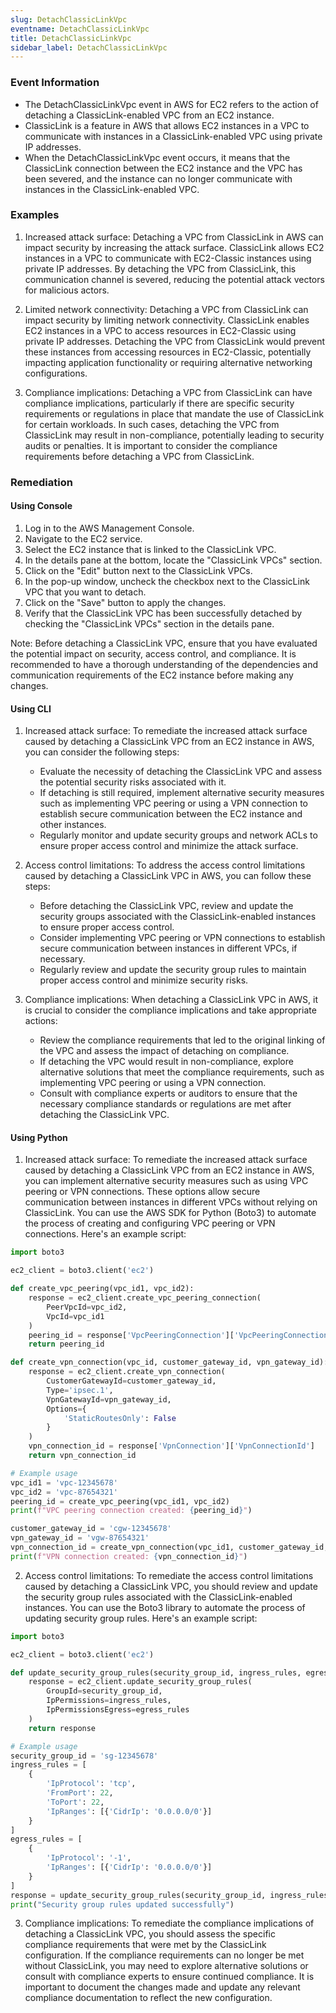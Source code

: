 ```yaml
--- 
slug: DetachClassicLinkVpc
eventname: DetachClassicLinkVpc
title: DetachClassicLinkVpc
sidebar_label: DetachClassicLinkVpc
---
```

                       
### Event Information

- The DetachClassicLinkVpc event in AWS for EC2 refers to the action of detaching a ClassicLink-enabled VPC from an EC2 instance.
- ClassicLink is a feature in AWS that allows EC2 instances in a VPC to communicate with instances in a ClassicLink-enabled VPC using private IP addresses.
- When the DetachClassicLinkVpc event occurs, it means that the ClassicLink connection between the EC2 instance and the VPC has been severed, and the instance can no longer communicate with instances in the ClassicLink-enabled VPC.


### Examples

1. Increased attack surface: Detaching a VPC from ClassicLink in AWS can impact security by increasing the attack surface. ClassicLink allows EC2 instances in a VPC to communicate with EC2-Classic instances using private IP addresses. By detaching the VPC from ClassicLink, this communication channel is severed, reducing the potential attack vectors for malicious actors.

2. Limited network connectivity: Detaching a VPC from ClassicLink can impact security by limiting network connectivity. ClassicLink enables EC2 instances in a VPC to access resources in EC2-Classic using private IP addresses. Detaching the VPC from ClassicLink would prevent these instances from accessing resources in EC2-Classic, potentially impacting application functionality or requiring alternative networking configurations.

3. Compliance implications: Detaching a VPC from ClassicLink can have compliance implications, particularly if there are specific security requirements or regulations in place that mandate the use of ClassicLink for certain workloads. In such cases, detaching the VPC from ClassicLink may result in non-compliance, potentially leading to security audits or penalties. It is important to consider the compliance requirements before detaching a VPC from ClassicLink.

### Remediation

#### Using Console

1. Log in to the AWS Management Console.
2. Navigate to the EC2 service.
3. Select the EC2 instance that is linked to the ClassicLink VPC.
4. In the details pane at the bottom, locate the "ClassicLink VPCs" section.
5. Click on the "Edit" button next to the ClassicLink VPCs.
6. In the pop-up window, uncheck the checkbox next to the ClassicLink VPC that you want to detach.
7. Click on the "Save" button to apply the changes.
8. Verify that the ClassicLink VPC has been successfully detached by checking the "ClassicLink VPCs" section in the details pane.

Note: Before detaching a ClassicLink VPC, ensure that you have evaluated the potential impact on security, access control, and compliance. It is recommended to have a thorough understanding of the dependencies and communication requirements of the EC2 instance before making any changes.

#### Using CLI

1. Increased attack surface: To remediate the increased attack surface caused by detaching a ClassicLink VPC from an EC2 instance in AWS, you can consider the following steps:
   - Evaluate the necessity of detaching the ClassicLink VPC and assess the potential security risks associated with it.
   - If detaching is still required, implement alternative security measures such as implementing VPC peering or using a VPN connection to establish secure communication between the EC2 instance and other instances.
   - Regularly monitor and update security groups and network ACLs to ensure proper access control and minimize the attack surface.

2. Access control limitations: To address the access control limitations caused by detaching a ClassicLink VPC in AWS, you can follow these steps:
   - Before detaching the ClassicLink VPC, review and update the security groups associated with the ClassicLink-enabled instances to ensure proper access control.
   - Consider implementing VPC peering or VPN connections to establish secure communication between instances in different VPCs, if necessary.
   - Regularly review and update the security group rules to maintain proper access control and minimize security risks.

3. Compliance implications: When detaching a ClassicLink VPC in AWS, it is crucial to consider the compliance implications and take appropriate actions:
   - Review the compliance requirements that led to the original linking of the VPC and assess the impact of detaching on compliance.
   - If detaching the VPC would result in non-compliance, explore alternative solutions that meet the compliance requirements, such as implementing VPC peering or using a VPN connection.
   - Consult with compliance experts or auditors to ensure that the necessary compliance standards or regulations are met after detaching the ClassicLink VPC.

#### Using Python

1. Increased attack surface: To remediate the increased attack surface caused by detaching a ClassicLink VPC from an EC2 instance in AWS, you can implement alternative security measures such as using VPC peering or VPN connections. These options allow secure communication between instances in different VPCs without relying on ClassicLink. You can use the AWS SDK for Python (Boto3) to automate the process of creating and configuring VPC peering or VPN connections. Here's an example script:

```python
import boto3

ec2_client = boto3.client('ec2')

def create_vpc_peering(vpc_id1, vpc_id2):
    response = ec2_client.create_vpc_peering_connection(
        PeerVpcId=vpc_id2,
        VpcId=vpc_id1
    )
    peering_id = response['VpcPeeringConnection']['VpcPeeringConnectionId']
    return peering_id

def create_vpn_connection(vpc_id, customer_gateway_id, vpn_gateway_id):
    response = ec2_client.create_vpn_connection(
        CustomerGatewayId=customer_gateway_id,
        Type='ipsec.1',
        VpnGatewayId=vpn_gateway_id,
        Options={
            'StaticRoutesOnly': False
        }
    )
    vpn_connection_id = response['VpnConnection']['VpnConnectionId']
    return vpn_connection_id

# Example usage
vpc_id1 = 'vpc-12345678'
vpc_id2 = 'vpc-87654321'
peering_id = create_vpc_peering(vpc_id1, vpc_id2)
print(f"VPC peering connection created: {peering_id}")

customer_gateway_id = 'cgw-12345678'
vpn_gateway_id = 'vgw-87654321'
vpn_connection_id = create_vpn_connection(vpc_id1, customer_gateway_id, vpn_gateway_id)
print(f"VPN connection created: {vpn_connection_id}")
```

2. Access control limitations: To remediate the access control limitations caused by detaching a ClassicLink VPC, you should review and update the security group rules associated with the ClassicLink-enabled instances. You can use the Boto3 library to automate the process of updating security group rules. Here's an example script:

```python
import boto3

ec2_client = boto3.client('ec2')

def update_security_group_rules(security_group_id, ingress_rules, egress_rules):
    response = ec2_client.update_security_group_rules(
        GroupId=security_group_id,
        IpPermissions=ingress_rules,
        IpPermissionsEgress=egress_rules
    )
    return response

# Example usage
security_group_id = 'sg-12345678'
ingress_rules = [
    {
        'IpProtocol': 'tcp',
        'FromPort': 22,
        'ToPort': 22,
        'IpRanges': [{'CidrIp': '0.0.0.0/0'}]
    }
]
egress_rules = [
    {
        'IpProtocol': '-1',
        'IpRanges': [{'CidrIp': '0.0.0.0/0'}]
    }
]
response = update_security_group_rules(security_group_id, ingress_rules, egress_rules)
print("Security group rules updated successfully")
```

3. Compliance implications: To remediate the compliance implications of detaching a ClassicLink VPC, you should assess the specific compliance requirements that were met by the ClassicLink configuration. If the compliance requirements can no longer be met without ClassicLink, you may need to explore alternative solutions or consult with compliance experts to ensure continued compliance. It is important to document the changes made and update any relevant compliance documentation to reflect the new configuration.


 